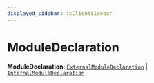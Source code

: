 ```yaml
---
displayed_sidebar: jsClientSidebar
---
```



# ModuleDeclaration

 **ModuleDeclaration**: [`ExternalModuleDeclaration`](../../ModulesSdkTypes/types/internal.internal-1.ModulesSdkTypes.ExternalModuleDeclaration.mdx) \| [`InternalModuleDeclaration`](../../ModulesSdkTypes/types/internal.internal-1.ModulesSdkTypes.InternalModuleDeclaration.mdx)

